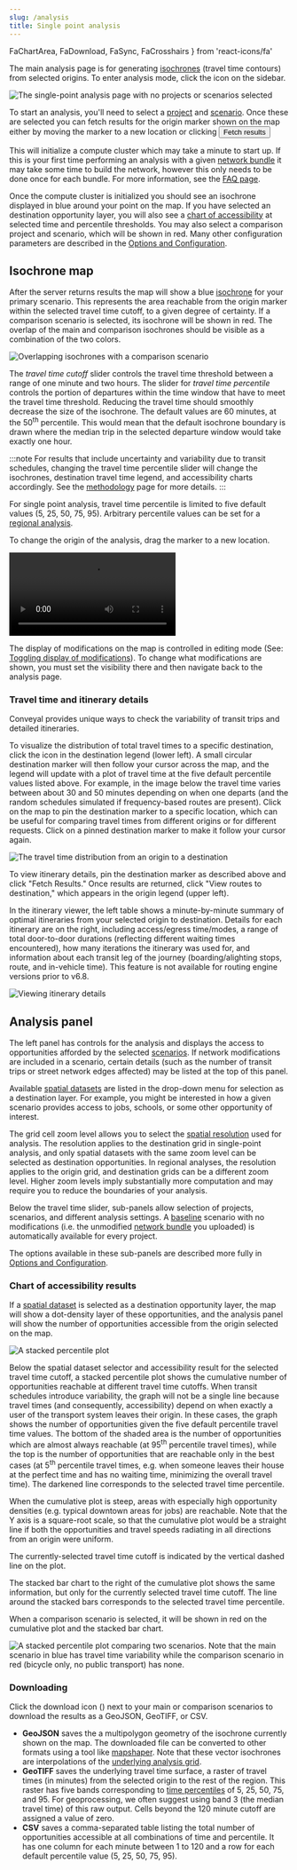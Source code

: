 ```yaml
---
slug: /analysis
title: Single point analysis
---
```


  FaChartArea,
  FaDownload,
  FaSync,
  FaCrosshairs
} from 'react-icons/fa'


The main analysis page is for generating [isochrones](/glossary#isochrone) (travel time contours) from selected origins. To enter analysis mode, click the <FaChartArea /> icon on the sidebar. 

<Image
  alt='The single-point analysis page with no projects or scenarios selected'
  src='/img/analysis-default-settings.png'
/>

To start an analysis, you'll need to select a [project](/glossary#project) and [scenario](/glossary#scenario). Once these are selected you can fetch results for the origin marker shown on the map either by moving the marker to a new location or clicking <Button variantColor='blue'>Fetch results <FaSync /></Button>

This will initialize a compute cluster which may take a minute to start up. 
If this is your first time performing an analysis with a given [network bundle](/glossary#network-bundle) it may take some time to build the network, however this only needs to be done once for each bundle. For more information, see the [FAQ page](/learn-more/faq#why-the-wait).

Once the compute cluster is initialized you should see an isochrone displayed in blue around your point on the map. If you have selected an destination opportunity layer, you will also see a [chart of accessibility](#accessibility-chart) at selected time and percentile thresholds. You may also select a comparison project and scenario, which will be shown in red.
Many other configuration parameters are described in the [Options and Configuration](/analysis/configuration).

## Isochrone map

After the server returns results the map will show a blue [isochrone](/glossary#isochrone) for your primary scenario. This represents the area reachable from the origin marker within the selected travel time cutoff, to a given degree of certainty. If a comparison scenario is selected, its isochrone will be shown in red. The overlap of the main and comparison isochrones should be visible as a combination of the two colors.

<Image 
  src='/img/overlapping-isochrones.png' 
  alt='Overlapping isochrones with a comparison scenario'
/>

The *travel time cutoff* slider controls the travel time threshold between a range of one minute and two hours. The slider for *travel time percentile* controls the portion of departures within the time window that have to meet the travel time threshold. Reducing the travel time should smoothly decrease the size of the isochrone. The default values are 60 minutes, at the 50<sup>th</sup> percentile. This would mean that the default isochrone boundary is drawn where the median trip in the selected departure window would take exactly one hour. 

:::note
For results that include uncertainty and variability due to transit schedules, changing the travel time percentile slider will change the isochrones, destination travel time legend, and accessibility charts accordingly. See the [methodology](/analysis/methodology) page for more details.
:::

For single point analysis, travel time percentile is limited to five default values (5, 25, 50, 75, 95). Arbitrary percentile values can be set for a [regional analysis](/analysis/regional). 

To change the origin of the analysis, drag the marker to a new location.

<Video 
  alt='Testing different travel time cutoffs, percentiles, and origins'
  src='/travel-time-slider.m4v' 
/>

The display of modifications on the map is controlled in editing mode (See: [Toggling display of modifications](/edit-scenario/usage#toggle-mod-display)). To change what modifications are shown, you must set the visibility there and then navigate back to the analysis page. 

### Travel time and itinerary details

Conveyal provides unique ways to check the variability of transit trips and detailed itineraries.

To visualize the distribution of total travel times to a specific destination, click the <FaCrosshairs /> icon in the destination legend (lower left). A small circular destination marker will then follow your cursor across the map, and the legend will update with a plot of travel time at the five default percentile values listed above. For example, in the image below the travel time varies between about 30 and 50 minutes depending on when one departs (and the random schedules simulated if frequency-based routes are present). Click on the map to pin the destination marker to a specific location, which can be useful for comparing travel times from different origins or for different requests. Click on a pinned destination marker to make it follow your cursor again.

<Image 
  src='/img/destination-travel-time-distribution.png' 
  alt='The travel time distribution from an origin to a destination'
/>

To view itinerary details, pin the destination marker as described above and click "Fetch Results." Once results are returned, click "View routes to destination," which appears in the origin legend (upper left). 

In the itinerary viewer, the left table shows a minute-by-minute summary of optimal itineraries from your selected origin to destination. Details for each itinerary are on the right, including access/egress time/modes, a range of total door-to-door durations (reflecting different waiting times encountered), how many iterations the itinerary was used for, and information about each transit leg of the journey (boarding/alighting stops, route, and in-vehicle time). This feature is not available for routing engine versions prior to v6.8.

<Image 
  src='/img/route-summaries.png'
  alt='Viewing itinerary details'
/>

## Analysis panel

The left panel has controls for the analysis and displays the access to opportunities afforded by the selected [scenarios](/glossary#scenario). If network modifications are included in a scenario, certain details (such as the number of transit trips or street network edges affected) may be listed at the top of this panel.

Available [spatial datasets](/glossary#spatial-dataset) are listed in the drop-down menu for selection as a destination layer. For example, you might be interested in how a given scenario provides access to jobs, schools, or some other opportunity of interest. 

The grid cell zoom level allows you to select the [spatial resolution](/analysis/methodology#spatial-resolution) used for analysis. The resolution applies to the destination grid in single-point analysis, and only spatial datasets with the same zoom level can be selected as destination opportunities. In regional analyses, the resolution applies to the origin grid, and destination grids can be a different zoom level. Higher zoom levels imply substantially more computation and may require you to reduce the boundaries of your analysis.

Below the travel time slider, sub-panels allow selection of projects, scenarios, and different analysis settings. A [baseline](/glossary#baseline-network) scenario with no modifications (i.e. the unmodified [network bundle](/glossary#network-bundle) you uploaded) is automatically available for every project.

The options available in these sub-panels are described more fully in [Options and Configuration](/analysis/configuration).

### Chart of accessibility results

If a [spatial dataset](/glossary#spatial-dataset) is selected as a destination opportunity layer, the map will show a dot-density layer of these opportunities, and the analysis panel will show the number of opportunities accessible from the origin selected on the map.

<Image 
  src='/img/analysis-stacked-percentile.png' 
  alt='A stacked percentile plot'
/>

Below the spatial dataset selector and accessibility result for the selected travel time cutoff, a stacked percentile plot shows the cumulative number of opportunities reachable at different travel time cutoffs. When transit schedules introduce variability, the graph will not be a single line because travel times (and consequently, accessibility) depend on when exactly a user of the transport system leaves their origin. In these cases, the graph shows the number of opportunities given the five default percentile travel time values. The bottom of the shaded area is the number of opportunities which are almost always reachable (at 95<sup>th</sup> percentile travel times), while the top is the number of opportunities that are reachable only in the best cases (at 5<sup>th</sup> percentile travel times, e.g. when someone leaves their house at the perfect time and has no waiting time, minimizing the overall travel time). The darkened line corresponds to the selected travel time percentile.

When the cumulative plot is steep, areas with especially high opportunity densities (e.g. typical downtown areas for jobs) are reachable. Note that the Y axis is a square-root scale, so that the cumulative plot would be a straight line if both the opportunities and travel speeds radiating in all directions from an origin were uniform.

The currently-selected travel time cutoff is indicated by the vertical dashed line on the plot.

The stacked bar chart to the right of the cumulative plot shows the same information, but only for the currently selected travel time cutoff.  The line around the stacked bars corresponds to the selected travel time percentile.

When a comparison scenario is selected, it will be shown in red on the cumulative plot and the stacked bar chart.

<Image 
  src='/img/stacked-percentile-comparison.png' 
  alt='A stacked percentile plot comparing two scenarios. Note that the main scenario in blue has travel time variability while the comparison scenario in red (bicycle only, no public transport) has none.'
/>

### Downloading

Click the download icon (<FaDownload />) next to your main or comparison scenarios to download the results as a GeoJSON, GeoTIFF, or CSV. 

- **GeoJSON** saves the a multipolygon geometry of the isochrone currently shown on the map. The downloaded file can be converted to other formats using a tool like [mapshaper](http://mapshaper.org). Note that these vector isochrones are interpolations of the [underlying analysis grid](/analysis/methodology#spatial-resolution).
- **GeoTIFF** saves the underlying travel time surface, a raster of travel times (in minutes) from the selected origin to the rest of the region. This raster has five bands corresponding to [time percentiles](/analysis/methodology#time-percentile) of 5, 25, 50, 75, and 95. For geoprocessing, we often suggest using band 3 (the median travel time) of this raw output. Cells beyond the 120 minute cutoff are assigned a value of zero. 
- **CSV** saves a comma-separated table listing the total number of opportunities accessible at all combinations of time and percentile. It has one column for each minute between 1 to 120 and a row for each default percentile value (5, 25, 50, 75, 95).
